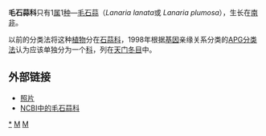 {{Automatic taxobox
| taxon = Lanariaceae
| image = 
| image_caption = 
| authority = [[Herbert_Huber|H.Huber]] ex R.Dahlgren & A.E.vanWijk
| subdivision_ranks = [[属|属]]
| subdivision = 参见正文
| range_map = Map-Lanariaceae.PNG
| range_map_width = 230px
| range_map_caption = 分布图
}}

'''毛石蒜科'''只有1[[属|属]]1[[物种|种]]—[[毛石蒜|毛石蒜]]（''Lanaria lanata''或 ''Lanaria plumosa''），生长在[[南非|南非]]。

以前的分类法将这种[[植物|植物]]分在[[石蒜科|石蒜科]]，1998年根据[[基因|基因]]亲缘关系分类的[[被子植物APG分类法|APG分类法]]认为应该单独分为一个[[科_(生物)|科]]，列在[[天門冬目|天门冬目]]中。

== 外部链接 ==
*[https://web.archive.org/web/20070311004703/http://www.sappex.org.za/detail.php?Plant=83 照片]
*[[美国国家生物技术信息中心|NCBI]][http://www.ncbi.nlm.nih.gov/Taxonomy/Browser/wwwtax.cgi?mode=Tree&id=91816&lvl=3&lin=f&keep=1&srchmode=1&unlock 中的毛石蒜科] {{Wayback|url=http://www.ncbi.nlm.nih.gov/Taxonomy/Browser/wwwtax.cgi?mode=Tree&id=91816&lvl=3&lin=f&keep=1&srchmode=1&unlock |date=20191215024502 }}
{{Taxonbar|from=Q13777503}}

[[Category:毛石蒜科|*]]
[[Category:植物科名|M]]
[[Category:天门冬目|M]]